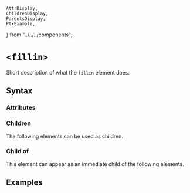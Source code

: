     AttrDisplay,
    ChildrenDisplay,
    ParentsDisplay,
    PtxExample,
} from "../../../components";

# `<fillin>`

Short description of what the `fillin` element does.

## Syntax

### Attributes

<AttrDisplay name="fillin" />

### Children

The following elements can be used as children.

<ChildrenDisplay name="fillin" />

### Child of

This element can appear as an immediate child of the following elements.

<ParentsDisplay name="fillin" />

## Examples

    